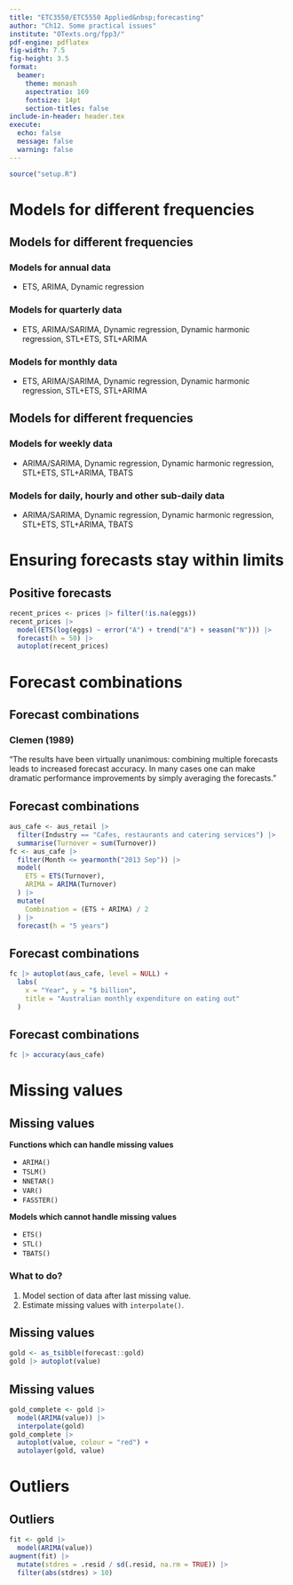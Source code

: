 ```yaml
---
title: "ETC3550/ETC5550 Applied&nbsp;forecasting"
author: "Ch12. Some practical issues"
institute: "OTexts.org/fpp3/"
pdf-engine: pdflatex
fig-width: 7.5
fig-height: 3.5
format:
  beamer:
    theme: monash
    aspectratio: 169
    fontsize: 14pt
    section-titles: false
include-in-header: header.tex
execute:
  echo: false
  message: false
  warning: false
---
```



```r
source("setup.R")
```

# Models for different frequencies

## Models for different frequencies

### Models for annual data

 * ETS, ARIMA, Dynamic regression
\pause

### Models for quarterly data

 * ETS, ARIMA/SARIMA, Dynamic regression, Dynamic harmonic regression, STL+ETS, STL+ARIMA
\pause

### Models for monthly data

 * ETS, ARIMA/SARIMA, Dynamic regression, Dynamic harmonic regression, STL+ETS, STL+ARIMA

## Models for different frequencies

### Models for weekly data

 * ARIMA/SARIMA, Dynamic regression, Dynamic harmonic regression, STL+ETS, STL+ARIMA, TBATS
\pause

### Models for daily, hourly and other sub-daily data

 * ARIMA/SARIMA, Dynamic regression, Dynamic harmonic regression, STL+ETS, STL+ARIMA, TBATS

# Ensuring forecasts stay within limits

## Positive forecasts
\fontsize{9}{9}\sf

```r
recent_prices <- prices |> filter(!is.na(eggs))
recent_prices |>
  model(ETS(log(eggs) ~ error("A") + trend("A") + season("N"))) |>
  forecast(h = 50) |>
  autoplot(recent_prices)
```

# Forecast combinations

## Forecast combinations

### Clemen (1989)
"The results have been virtually unanimous: combining multiple forecasts leads to increased forecast accuracy. \dots In many cases one can make dramatic performance improvements by simply averaging the forecasts."

## Forecast combinations
\fontsize{9}{10}\sf\vspace*{-0.2cm}

```r
aus_cafe <- aus_retail |>
  filter(Industry == "Cafes, restaurants and catering services") |>
  summarise(Turnover = sum(Turnover))
fc <- aus_cafe |>
  filter(Month <= yearmonth("2013 Sep")) |>
  model(
    ETS = ETS(Turnover),
    ARIMA = ARIMA(Turnover)
  ) |>
  mutate(
    Combination = (ETS + ARIMA) / 2
  ) |>
  forecast(h = "5 years")
```

## Forecast combinations
\fontsize{10}{10}\sf\vspace*{-0.2cm}

```r
fc |> autoplot(aus_cafe, level = NULL) +
  labs(
    x = "Year", y = "$ billion",
    title = "Australian monthly expenditure on eating out"
  )
```

## Forecast combinations
\fontsize{10}{15}\sf
```r
fc |> accuracy(aus_cafe)
```

# Missing values

## Missing values
\fontsize{12}{13}\sf

**Functions which can handle missing values**

 * `ARIMA()`
 * `TSLM()`
 * `NNETAR()`
 * `VAR()`
 * `FASSTER()`

**Models which cannot handle missing values**

 * `ETS()`
 * `STL()`
 * `TBATS()`

\pause

### What to do?
 1. Model section of data after last missing value.
 2. Estimate missing values with `interpolate()`.

## Missing values
\fontsize{12}{12}\sf
```r
gold <- as_tsibble(forecast::gold)
gold |> autoplot(value)
```

## Missing values
\fontsize{12}{12}\sf
```r
gold_complete <- gold |>
  model(ARIMA(value)) |>
  interpolate(gold)
gold_complete |>
  autoplot(value, colour = "red") +
  autolayer(gold, value)
```

# Outliers

## Outliers
\fontsize{11}{13}\sf

```r
fit <- gold |>
  model(ARIMA(value))
augment(fit) |>
  mutate(stdres = .resid / sd(.resid, na.rm = TRUE)) |>
  filter(abs(stdres) > 10)
```
